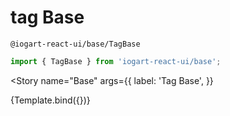 

<Meta title="Components/Status/Tag" component={TagBase} />

# tag Base

`@iogart-react-ui/base/TagBase`

```javascript
import { TagBase } from 'iogart-react-ui/base';
```

<Story
  name="Base"
  args={{
    label: 'Tag Base',
  }}
>
  {Template.bind({})}
</Story>
